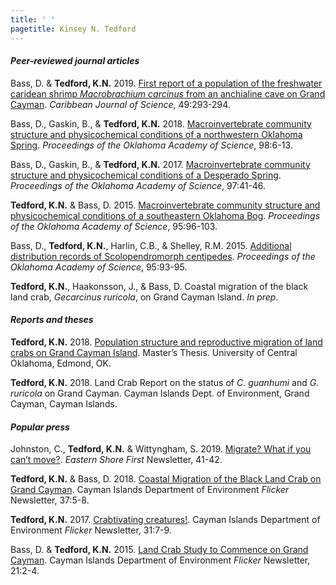 ```yaml
---
title: ' '
pagetitle: Kinsey N. Tedford
---
```


<link rel="stylesheet" href="styles.css" type="text/css">

#### *Peer-reviewed journal articles*

Bass, D. & **Tedford, K.N.** 2019. [First report of a population of the freshwater caridean shrimp *Macrobrachium carcinus* from an anchialine cave on Grand Cayman](files/Bass_Tedford_CJS_2019.pdf). *Caribbean Journal of Science*, 49:293-294. 

Bass, D., Gaskin, B., & **Tedford, K.N.** 2018. [Macroinvertebrate community structure and physicochemical conditions of a northwestern Oklahoma Spring](files/Bass_et_al_POAS_2018.pdf). *Proceedings of the Oklahoma Academy of Science*, 98:6-13. 

Bass, D., Gaskin, B., & **Tedford, K.N.** 2017. [Macroinvertebrate community structure and physicochemical conditions of a Desperado Spring](files/Bass_et_al_POAS_2017.pdf). *Proceedings of the Oklahoma Academy of Science*, 97:41-46. 

**Tedford, K.N.** & Bass, D. 2015. [Macroinvertebrate community structure and physicochemical conditions of a southeastern Oklahoma Bog](files/Tedford_Bass_POAS_2015.pdf). *Proceedings of the Oklahoma Academy of Science*, 95:96-103.

Bass, D., **Tedford, K.N.**, Harlin, C.B., & Shelley, R.M. 2015. [Additional distribution records of Scolopendromorph centipedes](files/Bass_et_al_POAS_2015.pdf). *Proceedings of the Oklahoma Academy of Science*, 95:93-95. 

**Tedford, K.N.**, Haakonsson, J., & Bass, D. Coastal migration of the black land crab, *Gecarcinus ruricola*, on Grand Cayman Island. *In prep*.

#### *Reports and theses*

**Tedford, K.N.** 2018. [Population structure and reproductive migration of land crabs on Grand Cayman Island](https://search.proquest.com/docview/2046224552/fulltextPDF/CC75776503494B80PQ/1?accountid=14678). Master's Thesis. University of Central Oklahoma, Edmond, OK.

**Tedford, K.N.** 2018. Land Crab Report on the status of *C. guanhumi* and *G. ruricola* on Grand Cayman. Cayman Islands Dept. of Environment, Grand Cayman, Cayman Islands.


#### *Popular press*

Johnston, C., **Tedford, K.N.** & Wittyngham, S. 2019. [Migrate? What if you can't move?](https://issuu.com/easternshorefirst/docs/oct19upload). *Eastern Shore First* Newsletter, 41-42. 

**Tedford, K.N.** & Bass, D. 2018. [Coastal Migration of the Black Land Crab on Grand Cayman](files/Flicker-37-1.pdf). Cayman Islands Department of Environment *Flicker* Newsletter, 37:5-8. 

**Tedford, K.N.** 2017. [Crabtivating creatures!](files/Flicker31.pdf). Cayman Islands Department of Environment *Flicker* Newsletter, 31:7-9.

Bass, D. & **Tedford, K.N.** 2015. [Land Crab Study to Commence on Grand Cayman](files/LandCrabStudy.pdf). Cayman Islands Department of Environment *Flicker* Newsletter, 21:2-4. 